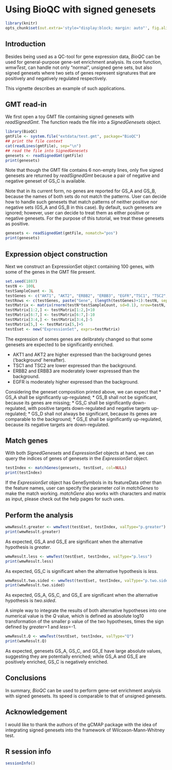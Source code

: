 <!--
%\VignetteEngine{knitr::docco_linear}
%\VignetteIndexEntry{Using BioQC with signed genesets}
-->

Using BioQC with signed genesets
================================
```r
library(knitr)
opts_chunk$set(out.extra='style="display:block; margin: auto"', fig.align="center")
```

Introduction
------------

Besides being used as a QC-tool for gene expression data, _BioQC_ can be used for general-purpose gene-set enrichment analysis. Its core function, _wmwTest_, can handle not only "normal", unsigned gene sets, but also signed genesets where two sets of genes represent signatures that are positively and negatively regulated respectively. 

This vignette describes an example of such applications.

GMT read-in
----------
We first open a toy GMT file containing signed genesets with _readSignedGmt_. The function reads the file into a _SignedGenesets_ object.

```r
library(BioQC)
gmtFile <- system.file("extdata/test.gmt", package="BioQC")
## print the file context
cat(readLines(gmtFile), sep="\n")
## read the file into SignedGenesets
genesets <- readSignedGmt(gmtFile)
print(genesets)
```

Note that though the GMT file contains 6 non-empty lines, only five signed genesets are returned by _readSignedGmt_ because a pair of negative and negative geneset of GS_C is available.

Note that in its current form, no genes are reported for GS_A and GS_B, because the names of both sets do not match the patterns. User can decide how to handle such genesets that match patterns of neither positive nor negative sets (GS_A and GS_B in this case). By default, such genesets are ignored; however, user can decide to treat them as either positive or negative genesets. For the purpose of this tutorial, we treat these genesets as positive.

```r
genesets <- readSignedGmt(gmtFile, nomatch="pos")
print(genesets)
```

Expression object construction
------------------------------
Next we construct an ExpressionSet object containing 100 genes, with some of the genes in the GMT file present. 

```r
set.seed(1887)
testN <- 100L
testSampleCount <- 3L
testGenes <- c("AKT1", "AKT2", "ERBB2", "ERBB3", "EGFR","TSC1", "TSC2", "GATA2", "GATA4", "GATA1", "GATA3")
testRows <- c(testGenes, paste("Gene", (length(testGenes)+1):testN, sep=""))
testMatrix <- matrix(rnorm(testN*testSampleCount, sd=0.1), nrow=testN, dimnames=list(testRows, NULL))
testMatrix[1:2,] <- testMatrix[1:2,]+10
testMatrix[6:7,] <- testMatrix[6:7,]-10
testMatrix[3:4,] <- testMatrix[3:4,]-5
testMatrix[5,] <- testMatrix[5,]+5
testEset <- new("ExpressionSet", exprs=testMatrix)
```
The expression of somes genes are delibrately changed so that some genesets are expected to be significantly enriched.

* AKT1 and AKT2 are higher expressed than the background genes ('background' hereafter). 
* TSC1 and TSC2 are lower expressed than the background.
* ERBB2 and ERBB3 are moderately lower expressed than the background.
* EGFR is moderately higher expressed than the background.

Considering the geneset composition printed above, we can expect that
* GS_A shall be significantly up-regulated; 
* GS_B shall not be significant, because its genes are missing;
* GS_C shall be significantly down-regulated, with positive targets down-regulated and negative targets up-regulated;
* GS_D shall not always be significant, because its genes are comparable to the background;
* GS_E shall be significantly up-regulated, because its negative targets are down-regulated.


Match genes
-----------

With both _SignedGenesets_ and _ExpressionSet_ objects at hand, we can query the indices of genes of genesets in the _ExpressionSet_ object.

```r
testIndex <- matchGenes(genesets, testEset, col=NULL)
print(testIndex)
```

If the _ExpressionSet_ object has GeneSymbols in its featureData other than the feature names, user can specify the parameter _col_ in _matchGenes_ to make the match working. _matchGene_ also works with characters and matrix as input, please check out the help pages for such uses.

Perform the analysis
--------------------

```r
wmwResult.greater <- wmwTest(testEset, testIndex, valType="p.greater")
print(wmwResult.greater)
```

As expected, GS\_A and GS\_E are significant when the alternative hypothesis is _greater_.

```r
wmwResult.less <- wmwTest(testEset, testIndex, valType="p.less")
print(wmwResult.less)
```
As expected, GS\_C is significant when the alternative hypothesis is _less_.

```r
wmwResult.two.sided <- wmwTest(testEset, testIndex, valType="p.two.sided")
print(wmwResult.two.sided)
```

As expected, GS\_A, GS\_C, and GS\_E are significant when the alternative hypothesis is _two.sided_. 

A simple way to integrate the results of both alternative hypotheses into one numerical value is the _Q_ value, which is defined as absolute log10 transformation of the smaller p value of the two hypotheses, times the sign defined by _greater_=1 and _less_=-1.

```r
wmwResult.Q <- wmwTest(testEset, testIndex, valType="Q")
print(wmwResult.Q)
```

As expected, genesets GS\_A, GS\_C, and GS\_E have large absolute values, suggesting they are potentially enriched; while GS\_A and GS\_E are positively enriched, GS\_C is negatively enriched.

Conclusions
-----------
In summary, _BioQC_ can be used to perform gene-set enrichment analysis with signed genesets. Its speed is comparable to that of unsigned genesets.

Acknowledgement
----------------
I would like to thank the authors of the gCMAP package with the idea of integrating signed genesets into the framework of Wilcoxon-Mann-Whitney test.

R session info
--------------
```r
sessionInfo()
```
